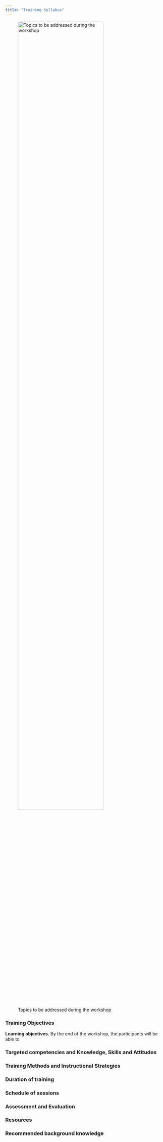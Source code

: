 ```yaml
---
title: "Training Syllabus"
---
```


![Topics to be addressed during the workshop](img/stakeholders.jpg){width="80%"}

### Training Objectives

**Learning objectives.** By the end of the workshop, the participants will be able to

### Targeted competencies and Knowledge, Skills and Attitudes

### Training Methods and Instructional Strategies

### Duration of training

### Schedule of sessions

### Assessment and Evaluation

### Resources

### Recommended background knowledge
